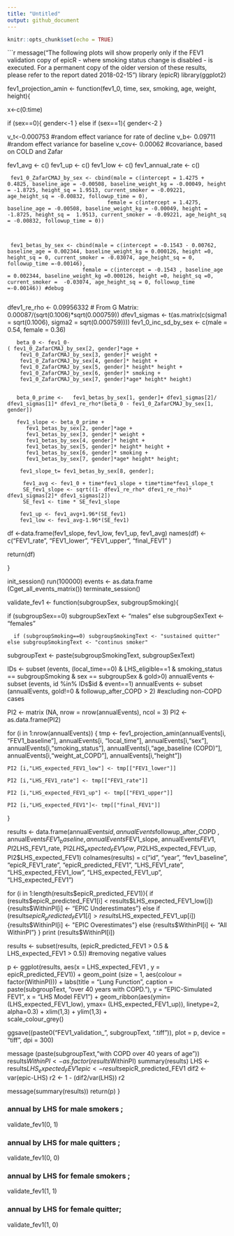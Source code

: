 ```yaml
---
title: "Untitled"
output: github_document
---
```


```r
knitr::opts_chunk$set(echo = TRUE)
```
```r
message("The following plots will show properly only if the FEV1 validation copy of epicR - where smoking status change is disabled - is executed. For a permanent copy of the older version of these results, please refer to the report dated 2018-02-15")
library (epicR)
library(ggplot2)


fev1_projection_amin <- function(fev1_0, time, sex, smoking, age, weight, height){
  
  x<-c(0:time)
  
  if (sex==0){
    gender<-1
  } else if (sex==1){
    gender<-2
  }

  v_t<-0.000753  #random effect variance for rate of decline
  v_b<- 0.09711 #random effect variance for baseline
  v_cov<- 0.00062 #covariance, based on COLD and Zafar
  
  fev1_avg <- c()
  fev1_up <- c()
  fev1_low <- c()
  fev1_annual_rate <- c()
  
     fev1_0_ZafarCMAJ_by_sex <- cbind(male = c(intercept = 1.4275 + 0.4825, baseline_age = -0.00508, baseline_weight_kg = -0.00049, height = -1.8725, height_sq = 1.9513, current_smoker = -0.09221, age_height_sq = -0.00832, followup_time = 0),
                                    female = c(intercept = 1.4275,  baseline_age = -0.00508, baseline_weight_kg = -0.00049, height = -1.8725, height_sq =  1.9513, current_smoker = -0.09221, age_height_sq = -0.00832, followup_time = 0))
     
     

     fev1_betas_by_sex <- cbind(male = c(intercept = -0.1543 - 0.00762, baseline_age = 0.002344, baseline_weight_kg = 0.000126, height =0, height_sq = 0, current_smoker = -0.03074, age_height_sq = 0, followup_time =-0.00146),
                            female = c(intercept = -0.1543 , baseline_age = 0.002344, baseline_weight_kg =0.000126, height =0, height_sq =0, current_smoker =  -0.03074, age_height_sq = 0, followup_time =-0.00146)) #debug
     


   dfev1_re_rho <- 0.09956332 # From G Matrix: 0.00087/(sqrt(0.1006)*sqrt(0.000759))
   dfev1_sigmas <- t(as.matrix(c(sigma1 = sqrt(0.1006), sigma2 = sqrt(0.000759))))
   fev1_0_inc_sd_by_sex <- c(male = 0.54, female = 0.36)
     

  
       beta_0 <- fev1_0-
    ( fev1_0_ZafarCMAJ_by_sex[2, gender]*age + 
        fev1_0_ZafarCMAJ_by_sex[3, gender]* weight + 
        fev1_0_ZafarCMAJ_by_sex[4, gender]* height +
        fev1_0_ZafarCMAJ_by_sex[5, gender]* height* height +
        fev1_0_ZafarCMAJ_by_sex[6, gender]* smoking +
        fev1_0_ZafarCMAJ_by_sex[7, gender]*age* height* height)


       beta_0_prime <-   fev1_betas_by_sex[1, gender]+ dfev1_sigmas[2]/ dfev1_sigmas[1]* dfev1_re_rho*(beta_0 - fev1_0_ZafarCMAJ_by_sex[1, gender])
       
       fev1_slope <- beta_0_prime +
          fev1_betas_by_sex[2, gender]*age +
          fev1_betas_by_sex[3, gender]* weight +
          fev1_betas_by_sex[4, gender]* height +
          fev1_betas_by_sex[5, gender]* height* height +
          fev1_betas_by_sex[6, gender]* smoking +
          fev1_betas_by_sex[7, gender]*age* height* height;

        fev1_slope_t= fev1_betas_by_sex[8, gender];

         fev1_avg <- fev1_0 + time*fev1_slope + time*time*fev1_slope_t
         SE_fev1_slope <- sqrt((1- dfev1_re_rho* dfev1_re_rho)* dfev1_sigmas[2]* dfev1_sigmas[2])
         SE_fev1 <- time * SE_fev1_slope
         
        fev1_up <- fev1_avg+1.96*(SE_fev1)
        fev1_low <- fev1_avg-1.96*(SE_fev1)
   

  df <-data.frame(fev1_slope, fev1_low, fev1_up,  fev1_avg)
  names(df) <- c("FEV1_rate", "FEV1_lower", "FEV1_upper", "final_FEV1" )
  
  return(df)
  
}

init_session()
run(100000)
events <- as.data.frame (Cget_all_events_matrix())
terminate_session()

  
validate_fev1 <- function(subgroupSex, subgroupSmoking){
  
  if (subgroupSex==0) subgroupSexText <- "males"
    else subgroupSexText <- "females"
    
      if (subgroupSmoking==0) subgroupSmokingText <- "sustained quitter"
    else subgroupSmokingText <- "continus smoker"
    
  subgroupText <- paste(subgroupSmokingText, subgroupSexText)
    
  IDs <- subset (events, (local_time==0) & LHS_eligible==1 & smoking_status == subgroupSmoking & sex == subgroupSex & gold>0)
  annualEvents <- subset (events, id %in% IDs$id & event==1)
  annualEvents <- subset (annualEvents, gold!=0 & followup_after_COPD > 2) #excluding non-COPD cases
  
  PI2 <- matrix (NA, nrow = nrow(annualEvents), ncol = 3)
  PI2 <- as.data.frame(PI2)
  
  for (i in 1:nrow(annualEvents)) {
    tmp <- fev1_projection_amin(annualEvents[i, "FEV1_baseline"], annualEvents[i, "local_time"], annualEvents[i,"sex"], annualEvents[i,"smoking_status"], annualEvents[i,"age_baseline (COPD)"], annualEvents[i,"weight_at_COPD"], annualEvents[i,"height"])
    
    PI2 [i,"LHS_expected_FEV1_low"] <- tmp[["FEV1_lower"]]
    
    PI2 [i,"LHS_FEV1_rate"] <- tmp[["FEV1_rate"]]
    
    PI2 [i,"LHS_expected_FEV1_up"] <- tmp[["FEV1_upper"]]
    
    PI2 [i,"LHS_expected_FEV1"]<- tmp[["final_FEV1"]]
    
  }
  
  results <- data.frame(annualEvents$id, annualEvents$followup_after_COPD , annualEvents$FEV1_baseline,annualEvents$FEV1_slope, annualEvents$FEV1,  PI2$LHS_FEV1_rate, PI2$LHS_expected_FEV1_low, PI2$LHS_expected_FEV1_up, PI2$LHS_expected_FEV1)
  colnames(results) = c("id", "year", "fev1_baseline", "epicR_FEV1_rate", "epicR_predicted_FEV1", "LHS_FEV1_rate", "LHS_expected_FEV1_low", "LHS_expected_FEV1_up", "LHS_expected_FEV1")
  
  for (i in 1:length(results$epicR_predicted_FEV1)){
    if (results$epicR_predicted_FEV1[i] < results$LHS_expected_FEV1_low[i]) {results$WithinPI[i] <- "EPIC Underestimates"}
    else if (results$epicR_predicted_FEV1[i] > results$LHS_expected_FEV1_up[i]) {results$WithinPI[i] <- "EPIC Overestimates"}
    else {results$WithinPI[i] <- "All WithinPI"}
  }
  print (results$WithinPI[i])
  
  results <- subset(results, (epicR_predicted_FEV1 > 0.5 & LHS_expected_FEV1 > 0.5)) #removing negative values
  
 p <- ggplot(results, aes(x = LHS_expected_FEV1   , y = epicR_predicted_FEV1)) +
    geom_point (size = 1, aes(colour = factor(WithinPI))) + labs(title = "Lung Function", caption = paste(subgroupText, "over 40 years with COPD."), y = "EPIC-Simulated FEV1", x = "LHS Model FEV1") + geom_ribbon(aes(ymin=(LHS_expected_FEV1_low), ymax= (LHS_expected_FEV1_up)), linetype=2, alpha=0.3) + xlim(1,3) + ylim(1,3) +  
  scale_colour_grey()
  
 ggsave((paste0("FEV1_validation_", subgroupText, ".tiff")), plot = p, device = "tiff", dpi = 300)

  message (paste(subgroupText,"with COPD over 40 years of age"))
  results$WithinPI <- as.factor(results$WithinPI)
  summary(results)
  LHS <- results$LHS_expected_FEV1
  epic <- results$epicR_predicted_FEV1
  dif2 <- var(epic-LHS)
  r2 <- 1 - (dif2/var(LHS))
  r2
  
  message(summary(results))
  return(p)
}


### annual by LHS for male smokers ;
validate_fev1(0, 1)

### annual by LHS for male quitters ;
validate_fev1(0, 0)

### annual by LHS for female smokers ;
validate_fev1(1, 1)

### annual by LHS for female quitter;
validate_fev1(1, 0)
  
